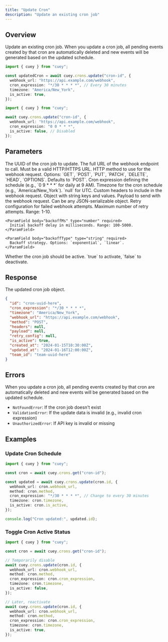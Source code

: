 ```yaml
---
title: "Update Cron"
description: "Update an existing cron job"
---
```


## Overview

Update an existing cron job. When you update a cron job, all pending events created by that cron are automatically deleted and new events will be generated based on the updated schedule.

<RequestExample>

```typescript Update cron schedule
import { cuey } from "cuey";

const updatedCron = await cuey.crons.update("cron-id", {
  webhook_url: "https://api.example.com/webhook",
  cron_expression: "*/30 * * * *", // Every 30 minutes
  timezone: "America/New_York",
  is_active: true,
});
```

```typescript Temporarily disable cron
import { cuey } from "cuey";

await cuey.crons.update("cron-id", {
  webhook_url: "https://api.example.com/webhook",
  cron_expression: "0 0 * * *",
  is_active: false, // Disabled
});
```

</RequestExample>

## Parameters

<ParamField path="id" type="string" required>
  The UUID of the cron job to update.
</ParamField>

<ParamField body="webhook_url" type="string" required>
  The full URL of the webhook endpoint to call. Must be a valid HTTP/HTTPS URL.
</ParamField>

<ParamField body="method" type="string">
  HTTP method to use for the webhook request. Options: `GET`, `POST`, `PUT`, `PATCH`, `DELETE`, `HEAD`, `OPTIONS`. Defaults to `POST`.
</ParamField>

<ParamField body="cron_expression" type="string" required>
  Cron expression defining the schedule (e.g., `0 9 * * *` for daily at 9 AM).
</ParamField>

<ParamField body="timezone" type="string | null">
  Timezone for the cron schedule (e.g., `America/New_York`). `null` for UTC.
</ParamField>

<ParamField body="headers" type="object | null">
  Custom headers to include in the webhook request. Object with string keys and values.
</ParamField>

<ParamField body="payload" type="object | null">
  Payload to send with the webhook request. Can be any JSON-serializable object.
</ParamField>

<ParamField body="retry_config" type="object | null">
  Retry configuration for failed webhook attempts.

  <Expandable title="RetryConfig properties">
    <ParamField body="maxRetries" type="number" required>
      Maximum number of retry attempts. Range: 1-10.
    </ParamField>

    <ParamField body="backoffMs" type="number" required>
      Initial backoff delay in milliseconds. Range: 100-5000.
    </ParamField>

    <ParamField body="backoffType" type="string" required>
      Backoff strategy. Options: `exponential`, `linear`.
    </ParamField>
  </Expandable>
</ParamField>

<ParamField body="is_active" type="boolean">
  Whether the cron job should be active. `true` to activate, `false` to deactivate.
</ParamField>

## Response

<ResponseField name="cron" type="Cron" required>
  The updated cron job object.
</ResponseField>

<ResponseExample>

```json Success response
{
  "id": "cron-uuid-here",
  "cron_expression": "*/30 * * * *",
  "timezone": "America/New_York",
  "webhook_url": "https://api.example.com/webhook",
  "method": "POST",
  "headers": null,
  "payload": null,
  "retry_config": null,
  "is_active": true,
  "created_at": "2024-01-15T10:30:00Z",
  "updated_at": "2024-01-16T12:00:00Z",
  "team_id": "team-uuid-here"
}
```

</ResponseExample>

## Errors

<Note>
When you update a cron job, all pending events created by that cron are automatically deleted and new events will be generated based on the updated schedule.
</Note>

- `NotFoundError`: If the cron job doesn't exist
- `ValidationError`: If the update data is invalid (e.g., invalid cron expression)
- `UnauthorizedError`: If API key is invalid or missing

## Examples

### Update Cron Schedule

```typescript
import { cuey } from "cuey";

const cron = await cuey.crons.get("cron-id");

const updated = await cuey.crons.update(cron.id, {
  webhook_url: cron.webhook_url,
  method: cron.method,
  cron_expression: "*/30 * * * *", // Change to every 30 minutes
  timezone: cron.timezone,
  is_active: cron.is_active,
});

console.log("Cron updated:", updated.id);
```

### Toggle Cron Active Status

```typescript
import { cuey } from "cuey";

const cron = await cuey.crons.get("cron-id");

// Temporarily disable
await cuey.crons.update(cron.id, {
  webhook_url: cron.webhook_url,
  method: cron.method,
  cron_expression: cron.cron_expression,
  timezone: cron.timezone,
  is_active: false,
});

// Later, reactivate
await cuey.crons.update(cron.id, {
  webhook_url: cron.webhook_url,
  method: cron.method,
  cron_expression: cron.cron_expression,
  timezone: cron.timezone,
  is_active: true,
});
```

